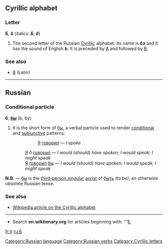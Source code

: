 ==Cyrillic alphabet==
===Letter===
'''Б''', '''б''' (''italics: '''Б''', '''б''''')

#The second letter of the Russian [[Cyrillic]] alphabet. Its name is '''бэ''' {{IPA|(bɛ)}} and it has the sound of English '''b'''. It is preceded by [[А]] and followed by [[В]].

===See also===
*[[B]] (Latin)

----

== Russian ==
[[Category:Russian language]]
=== Conditional particle ===
'''б''', '''[[бы]]''' (b, by)

# б is the short form of [[бы]], a verbal particle used to render [[conditional]] and [[subjunctive]] patterns:
#:: [[Я]] [[говорить|говорил]] — ''I spoke''
#: [[Я]] б [[говорить|говорил]] — ''I would (should) have spoken; I would speak; I might speak'' 
#: [[Я]] [[говорить|говорил]] [[бы]] — ''I would (should) have spoken; I would speak; I might speak'' 

'''N.B.''' — [[бы]] is the [[third-person singular]] [[aorist]] of [[быть]] ''(to be)'', an otherwise obsolete Russian tense.

===See also===
*[[w:Cyrillic alphabet|Wikipedia article on the Cyrillic alphabet]]

----

*Search '''en.wiktionary.org''' for articles beginning with: '''[http://wiktionary.org/w/wiki.phtml?title=Special:Allpages&from=Б Б]

[[Category:Russian verbs]]
[[Category:Cyrillic letters]]

[[fr:б]]
[[ru:Б]]